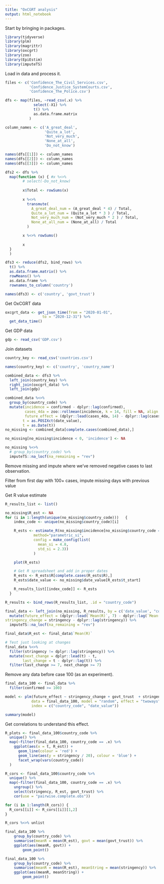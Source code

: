 ```yaml
---
title: "OxCGRT analysis"
output: html_notebook
---
```


Start by bringing in packages.

```r
library(tidyverse)
library(plm)
library(magrittr)
library(oxcgrt)
library(zoo)
library(EpiEstim)
library(imputeTS)
```

Load in data and process it.

```r
files <- c('Confidence_The_Civil_Services.csv',
           'Confidence_Justice_SystemCourts.csv',
           'Confidence_The_Police.csv')

dfs <- map(files, ~read_csv(.x) %>%
             select(-X1) %>%
             t() %>%
             as.data.frame.matrix
           )

column_names <- c('A_great_deal',
                  'Quite_a_lot',
                  'Not_very_much',
                  'None_at_all',
                  'Do_not_know')

names(dfs[[1]]) <- column_names
names(dfs[[2]]) <- column_names
names(dfs[[3]]) <- column_names

dfs2 <- dfs %>%
  map(function (x) { #x %<>%
        # select(-Do_not_know)
    
        x$Total <- rowSums(x)
        
        x %<>%
          transmute(
            A_great_deal_num = (A_great_deal * 4) / Total,
            Quite_a_lot_num = (Quite_a_lot * 3 ) / Total,
            Not_very_much_num = (Not_very_much * 2 ) / Total,
            None_at_all_num = (None_at_all) / Total
          )

        x %<>% rowSums()
        
        x
  }
  )

dfs3 <- reduce(dfs2, bind_rows) %>%
  t() %>%
  as.data.frame.matrix() %>%
  rowMeans() %>%
  as.data.frame %>% 
  rownames_to_column('country')

names(dfs3) <- c('country', 'govt_trust')
```

Get OxCGRT data

```r
oxcgrt_data <- get_json_time(from = "2020-01-01", 
                 to = "2020-12-31") %>% 
  get_data_time()
```

Get GDP data

```r
gdp <- read_csv('GDP.csv')
```


Join datasets

```r
country_key <- read_csv('countries.csv')

names(country_key) <- c('country', 'country_name')

combined_data <- dfs3 %>%
  left_join(country_key) %>%
  right_join(oxcgrt_data) %>%
  left_join(gdp)
```

```r
combined_data %<>%
  group_by(country_code) %>%
  mutate(incidence = confirmed - dplyr::lag(confirmed),
         cases_4da = zoo::rollmean(incidence, k = 14, fill = NA, align = 'right'),
         future_effect = (dplyr::lead(cases_4da, 14) - dplyr::lag(cases_4da, 0)) / -dplyr::lag(cases_4da, 0),
        t = as.POSIXct(date_value),
        t = as.Date(t))
no_missing <- combined_data[complete.cases(combined_data),]

no_missing[no_missing$incidence < 0, 'incidence'] <- NA

no_missing %<>%
  # group_by(country_code) %>%
  imputeTS::na_locf(na_remaining = "rev")
```

Remove missing and impute where we've removed negative cases to last observation.

Filter from first day with 100+ cases, impute missing days with previous value


Get R value estimate
```r
R_results_list <- list()

no_missing$R_est <- NA
for (i in 1:length(unique(no_missing$country_code)))   {
    index_code <- unique(no_missing$country_code)[i]

    R_ests <- estimate_R(no_missing$incidence[no_missing$country_code == index_code],
             method="parametric_si",
             config = make_config(list(
               mean_si = 4.8,
               std_si = 2.3))
             )

    plot(R_ests)

    # Get R spreadsheet and add in proper dates
    R_ests <- R_ests$R[complete.cases(R_ests$R),]
    R_ests$date_value <- no_missing$date_value[R_ests$t_start]

    R_results_list[[index_code]] <- R_ests
  }

R_results <- bind_rows(R_results_list, .id = "country_code")
```

```r
final_data <- left_join(no_missing, R_results, by = c('date_value', "country_code")) %>%
  mutate(future_effect = (dplyr::lead(`Mean(R)`, 7) - dplyr::lag(`Mean(R)`, 7)) / -dplyr::lag(`Mean(R)`, 7),
stringency_change = stringency - dplyr::lag(stringency)) %>%
  imputeTS::na_locf(na_remaining = "rev")

final_data$R_est <- final_data$`Mean(R)`

# Test just looking at changes
final_data %<>%
  filter(stringency != dplyr::lag(stringency)) %>%
  mutate(next_change = dplyr::lead(t) - t,
        last_change = t - dplyr::lag(t)) %>%
  filter(last_change >= 7, next_change >= 7)
```
Remove any data before case 100 (as an experiment).

```r
final_data_100 <- final_data %>%
  filter(confirmed >= 100)
```


```r
model <- plm(future_effect ~ stringency_change + govt_trust  + stringency_change * govt_trust,
            data = final_data_100, model = "random", effect = "twoways",
            index = c("country_code", "date_value"))
```

```r
summary(model)
```

Get correlations to understand this effect.


```r
R_plots <- final_data_100$country_code %>%
  unique() %>%
  map(~filter(final_data_100, country_code == .x) %>%
    ggplot(aes(x = t, R_est)) +
      geom_line(colour = 'red') +
      geom_line(aes(y = stringency / 20), colour = 'blue') + 
      facet_wrap(vars(country_code))
  )
```

```r
R_cors <- final_data_100$country_code %>%
  unique() %>%
  map(~filter(final_data_100, country_code == .x) %>%
    ungroup() %>%
    select(stringency, R_est, govt_trust) %>%
    cor(use = "pairwise.complete.obs"))

for (i in 1:length(R_cors)) {
  R_cors[[i]] <- R_cors[[i]][1,2]
}

R_cors %<>% unlist
```


```r
final_data_100 %>%
    group_by(country_code) %>%
    summarise(meanR = mean(R_est), govt = mean(govt_trust)) %>%
    ggplot(aes(meanR, govt)) +
        geom_point()

final_data_100 %>%
    group_by(country_code) %>%
    summarise(meanR = mean(R_est), meanString = mean(stringency)) %>%
    ggplot(aes(meanR, meanString)) +
        geom_point()
```

